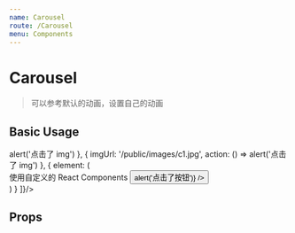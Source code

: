 ```yaml
---
name: Carousel
route: /Carousel
menu: Components
---
```



# Carousel

> 可以参考默认的动画，设置自己的动画

## Basic Usage

<Playground>
  <Carousel
    styleConfig={{
      width: '100%',
      height: 500
    }}
    carouselItems={[
      {
        imgUrl: '/public/images/c1.jpg',
        action: () => alert('点击了 img')
      },
      {
        imgUrl: '/public/images/c1.jpg',
        action: () => alert('点击了 img')
      },
      {
        element: (
          <div className="p20 t_white">
            使用自定义的 React Components
            <Button text="任意的" onClick={e => alert('点击了按钮')} />
          </div>
        )
      }
    ]}/>
</Playground>

## Props

<Props of={Carousel} />
